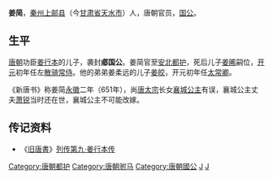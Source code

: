 '''姜简'''，[[秦州_(古代)|秦州]][[上邮县|上邮县]]（今[[甘肃省|甘肃省]][[天水市|天水市]]）人，唐朝官员，[[国公|国公]]。

== 生平 ==

[[唐朝|唐朝]]功臣[[姜行本|姜行本]]的儿子，袭封'''郕国公'''。姜简官至[[安北都护|安北都护]]，死后儿子[[姜晞|姜晞]]嗣位，[[开元|开元]]初年任左[[散骑常侍|散骑常侍]]。他的弟弟姜柔远的儿子[[姜皎|姜皎]]，开元初年任[[太常卿|太常卿]]。

《新唐书》称姜简[[永徽|永徽]]二年（651年），尚[[唐太宗|唐太宗]]长女[[襄城公主_(唐朝)|襄城公主]]有误，襄城公主丈夫[[萧锐_(唐朝)|萧锐]]当时还在世，襄城公主不可能改嫁。

== 传记资料 ==
*《[[旧唐書|旧唐書]]》[[s:旧唐书/卷59|列传第九·姜行本传]] 

{{唐朝官员小作品}}
{{DEFAULTSORT:J}}
[[Category:唐朝都护|Category:唐朝都护]]
[[Category:唐朝驸马|Category:唐朝驸马]]
[[Category:唐朝國公|Category:唐朝國公]]
[[Category:天水姜氏|J]]
[[Category:姜姓|J]]